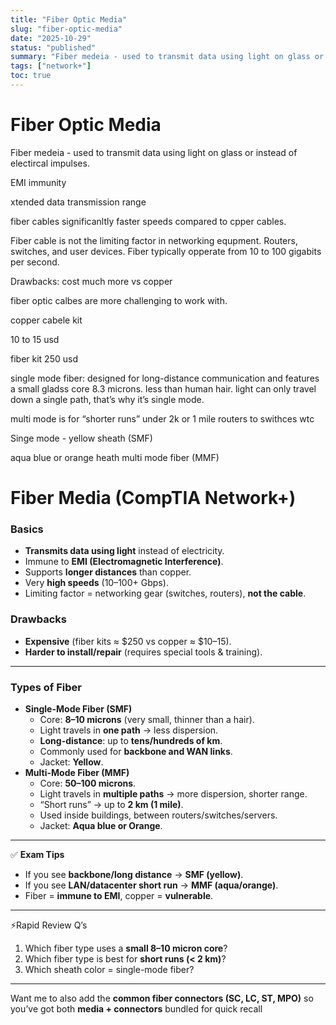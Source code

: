 ```yaml
---
title: "Fiber Optic Media"
slug: "fiber-optic-media"
date: "2025-10-29"
status: "published"
summary: "Fiber medeia - used to transmit data using light on glass or instead of electircal impulses."
tags: ["network+"]
toc: true
---
```


# Fiber Optic Media

Fiber medeia - used to transmit data using light on glass or instead of electircal impulses. 

EMI immunity 

xtended data transmission range 

fiber cables significanltly faster speeds compared to cpper cables. 

Fiber cable is not the limiting factor in networking equpment. Routers, switches, and user devices. Fiber typically opperate from 10 to 100 gigabits per second. 

Drawbacks: cost much more vs copper

fiber optic calbes are more challenging to work with. 

copper cabele kit 

10 to 15 usd 

fiber kit 250 usd

single mode fiber: designed for long-distance communication and features a small gladss core 8.3 microns. less than human hair. light can only travel down a single path, that’s why it’s single mode. 

multi mode is for “shorter runs” under 2k or 1 mile routers to swithces wtc

Singe mode - yellow sheath (SMF) 

aqua blue or orange heath multi mode fiber (MMF) 

# Fiber Media (CompTIA Network+)

### Basics

- **Transmits data using light** instead of electricity.
- Immune to **EMI (Electromagnetic Interference)**.
- Supports **longer distances** than copper.
- Very **high speeds** (10–100+ Gbps).
- Limiting factor = networking gear (switches, routers), **not the cable**.

### Drawbacks

- **Expensive** (fiber kits ≈ $250 vs copper ≈ $10–15).
- **Harder to install/repair** (requires special tools & training).

---

### Types of Fiber

- **Single-Mode Fiber (SMF)**
    - Core: **8–10 microns** (very small, thinner than a hair).
    - Light travels in **one path** → less dispersion.
    - **Long-distance**: up to **tens/hundreds of km**.
    - Commonly used for **backbone and WAN links**.
    - Jacket: **Yellow**.
- **Multi-Mode Fiber (MMF)**
    - Core: **50–100 microns**.
    - Light travels in **multiple paths** → more dispersion, shorter range.
    - “Short runs” → up to **2 km (1 mile)**.
    - Used inside buildings, between routers/switches/servers.
    - Jacket: **Aqua blue or Orange**.

---

✅ **Exam Tips**

- If you see **backbone/long distance** → **SMF (yellow)**.
- If you see **LAN/datacenter short run** → **MMF (aqua/orange)**.
- Fiber = **immune to EMI**, copper = **vulnerable**.

---

⚡Rapid Review Q’s

1. Which fiber type uses a **small 8–10 micron core**?
2. Which fiber type is best for **short runs (&lt; 2 km)**?
3. Which sheath color = single-mode fiber?

---

Want me to also add the **common fiber connectors (SC, LC, ST, MPO)** so you’ve got both **media + connectors** bundled for quick recall
